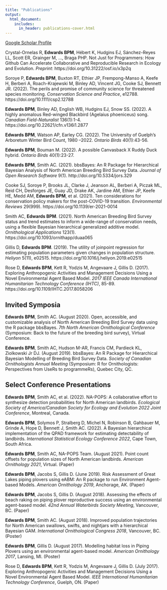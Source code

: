 ```yaml
---
title: "Publications"
output:
  html_document:
    includes:
      in_header: publications-cover.html
---
```

[Google Scholar Profile](https://scholar.google.ca/citations?user=rFIqtwgAAAAJ&hl=en)

Crystal-Ornelas R, **Edwards BPM**, Hébert K, Hudgins EJ, Sánchez-Reyes LL, Scott ER, Grainger M, …, Braga PHP. Not Just for Programmers: How Github Can Accelerate Collaborative and Reproducible Research in Ecology and Evolution. *Preprint*: https://doi.org/10.31222/osf.io/x3p2q  

Soroye P, **Edwards BPM**, Buxton RT, Ethier JP, Frempong-Manso A, Keefe H, Berberi A, Roach-Krajewski M, Binley AD, Vincent JG, Cooke SJ, Bennett JR. (2022). The perils and promise of community science for threatened species monitoring. *Conservation Science and Practice*, e12788. https://doi.org/10.1111/csp2.12788 

**Edwards BPM**, Binley AD, English WB, Hudgins EJ, Snow SS. (2022). A highly anomalous Red-winged Blackbird (Agelaius phoeniceus) song. *Canadian Field-Naturalist* 136(1):1-4. https://doi.org/10.22621/cfn.v136i1.2877 

**Edwards BPM**, Watson AP, Earley CG. (2022). The University of Guelph’s Arboretum Winter Bird Count, 1980 –2022. *Ontario Birds* 40(1):43-56.

**Edwards BPM**, Bouman M. (2022). A possible Canvasback X Ruddy Duck hybrid. *Ontario Birds* 40(1):23-27.

**Edwards BPM**, Smith AC. (2021). bbsBayes: An R Package for Hierarchical Bayesian Analysis of North American Breeding Bird Survey Data. *Journal of Open Research Software* 9(1). http://doi.org/10.5334/jors.329

Cooke SJ, Soroye P, Brooks JL, Clarke J, Jeanson AL, Berberi A, Piczak ML, Reid CH, Desforges JE, Guay JD, Drake AK, Jardine AM, Ethier JP, Keefe HE, Medd AM, **Edwards BPM**, et al. (2021). Ten considerations for conservation policy makers for the post-COVID-19 transition. *Environmental Reviews* 29(999). https://doi.org/10.1139/er-2021-0014

Smith AC, **Edwards BPM**. (2021). North American Breeding Bird Survey status and trend estimates to inform a wide-range of conservation needs, using a flexible Bayesian hierarchical generalized additive model. *Ornithological Applications* 123(1). https://doi.org/10.1093/ornithapp/duaa065

Gillis D, **Edwards BPM**. (2019). The utility of joinpoint regression for estimating population parameters given changes in population structure. *Heliyon* 5(11), e02515. https://doi.org/10.1016/j.heliyon.2019.e02515

Rose D, **Edwards BPM**, Kett R, Yodzis M, Angevaare J, Gillis D. (2017). Exploring Anthropogenic Activities and Management Decisions Using a Novel Environmental Agent Based Model. *2017 IEEE Canada International Humanitarian Technology Conference (IHTC)*, 85-89. https://doi.org/10.1109/IHTC.2017.8058206


## Invited Symposia
**Edwards BPM**, Smith AC. (August 2020). Open, accessible, and customizable analysis of North American Breeding Bird Survey data using the R package bbsBayes. *7th North American Ornithological Conference* (Symposium: Back to the future of the breeding bird survey), Virtual Conference. 

**Edwards BPM**, Smith AC, Hudson M-AR, Francis CM, Pardieck KL, Ziolkowski Jr DJ. (August 2019). bbsBayes: An R Package for Hierarchical Bayesian Modelling of Breeding Bird Survey Data. *Society of Canadian Ornithologists Annual Meeting* (Symposium: R for Ornithologists: Perspectives from UseRs to programmeRs), Quebec City, QC. 

## Select Conference Presentations
**Edwards BPM**, Smith AC, et al. (2022). NA-POPS: A collaborative effort to synthesize detection probabilities for North American landbirds. *Ecological Society of America/Canadian Society for Ecology and Evolution 2022 Joint Conference*, Montreal, Canada.

**Edwards BPM**, Solymos P, Stralberg D, Michel N, Robinson B, Gahbauer M, Grinde A, Hope D, Bennett J, Smith AC. (2022). A Bayesian hierarchical implementation of the QPAD framework for estimating detectability of landbirds. *International Statistical Ecology Conference 2022*, Cape Town, South Africa.

**Edwards BPM**, Smith AC, NA-POPS Team. (August 2021). Point count offsets for population sizes of North American landbirds. *American Ornithology 2021*, Virtual. (Paper)

**Edwards BPM**, Jacobs S, Gillis D. (June 2019). Risk Assessment of Great Lakes piping plovers using eABM: An R package to run Environment Agent-based Models. *American Ornithology 2019*, Anchorage, AK. (Paper)

**Edwards BPM**, Jacobs S, Gillis D. (August 2018). Assessing the effects of beach raking on piping plover reproductive success using an environmental agent-based model. *42nd Annual Waterbirds Society Meeting*, Vancouver, BC. (Paper)

**Edwards BPM**, Smith AC. (August 2018). Improved population trajectories for North American swallows, swifts, and nightjars with a hierarchical Bayesian GAM. *International Ornithological Congress 2018*, Vancouver, BC. (Poster)

**Edwards BPM**, Gillis D. (August 2017). Modelling habitat loss in Piping Plovers using an environmental agent-based model. *American Ornithology 2017*, Lansing, MI. (Poster)

Rose D, **Edwards BPM**, Kett R, Yodzis M, Angevaare J, Gillis D. (July 2017). Exploring Anthropogenic Activities and Management Decisions Using a Novel Environmental Agent Based Model. *IEEE International Humanitarian Technology Conference*, Guelph, ON. (Paper)

